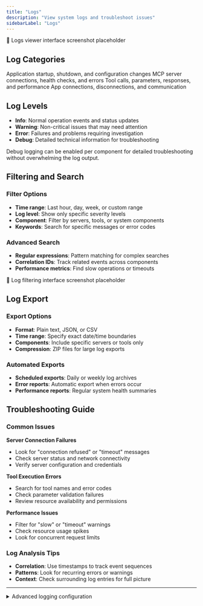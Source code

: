 ```yaml
---
title: "Logs"
description: "View system logs and troubleshoot issues"
sidebarLabel: "Logs"
---
```



<div className="placeholder-screenshot">
  📸 Logs viewer interface screenshot placeholder
</div>

## Log Categories

<CardGroup cols={2}>
  <Card title="System Events" icon="activity">
    Application startup, shutdown, and configuration changes
  </Card>
  <Card title="Server Activity" icon="server">
    MCP server connections, health checks, and errors
  </Card>
  <Card title="Tool Execution" icon="tool">
    Tool calls, parameters, responses, and performance
  </Card>
  <Card title="Client Connections" icon="plug">
    App connections, disconnections, and communication
  </Card>
</CardGroup>

## Log Levels

- **Info**: Normal operation events and status updates
- **Warning**: Non-critical issues that may need attention
- **Error**: Failures and problems requiring investigation
- **Debug**: Detailed technical information for troubleshooting

<Callout type="info">
  Debug logging can be enabled per component for detailed troubleshooting without overwhelming the log output.
</Callout>

## Filtering and Search

### Filter Options
- **Time range**: Last hour, day, week, or custom range
- **Log level**: Show only specific severity levels
- **Component**: Filter by servers, tools, or system components
- **Keywords**: Search for specific messages or error codes

### Advanced Search
- **Regular expressions**: Pattern matching for complex searches
- **Correlation IDs**: Track related events across components
- **Performance metrics**: Find slow operations or timeouts

<div className="placeholder-screenshot">
  📸 Log filtering interface screenshot placeholder
</div>

## Log Export

### Export Options
- **Format**: Plain text, JSON, or CSV
- **Time range**: Specify exact date/time boundaries
- **Components**: Include specific servers or tools only
- **Compression**: ZIP files for large log exports

### Automated Exports
- **Scheduled exports**: Daily or weekly log archives
- **Error reports**: Automatic export when errors occur
- **Performance reports**: Regular system health summaries

## Troubleshooting Guide

### Common Issues

**Server Connection Failures**
- Look for "connection refused" or "timeout" messages
- Check server status and network connectivity
- Verify server configuration and credentials

**Tool Execution Errors**
- Search for tool names and error codes
- Check parameter validation failures
- Review resource availability and permissions

**Performance Issues**
- Filter for "slow" or "timeout" warnings
- Check resource usage spikes
- Look for concurrent request limits

### Log Analysis Tips
- **Correlation**: Use timestamps to track event sequences
- **Patterns**: Look for recurring errors or warnings
- **Context**: Check surrounding log entries for full picture

---

<details>
<summary>Advanced logging configuration</summary>

Configure custom log formats, set up log rotation policies, and integrate with external monitoring systems for enterprise deployments.

</details>
